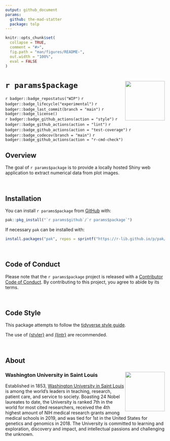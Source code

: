 ```yaml
---
output: github_document
params:
  github: the-mad-statter
  package: tolp
---
```


<!-- README.md is generated from README.Rmd. Please edit that file -->

```r
knitr::opts_chunk$set(
  collapse = TRUE,
  comment = "#>",
  fig.path = "man/figures/README-",
  out.width = "100%",
  eval = FALSE
)
```

# `r params$package` <img src="man/figures/logo.png" align="right" width="125px" />

<!-- badges: start -->
`r badger::badge_repostatus("WIP")`
`r badger::badge_lifecycle("experimental")`
`r badger::badge_last_commit(branch = "main")`
`r badger::badge_license()`
<br />
`r badger::badge_github_actions(action = "style")`
`r badger::badge_github_actions(action = "lint")`
`r badger::badge_github_actions(action = "test-coverage")`
`r badger::badge_codecov(branch = "main")`
`r badger::badge_github_actions(action = "r-cmd-check")`
<!-- badges: end -->

## Overview

The goal of ``r params$package`` is to provide a locally hosted Shiny web application to extract numerical data from plot images.

<br />

## Installation

You can install ``r params$package`` from [GitHub](https://github.com/`r params$github`/`r params$package`) with:

```r
pak::pkg_install("`r params$github`/`r params$package`")
```

If necessary `pak` can be installed with:

```r
install.packages("pak", repos = sprintf("https://r-lib.github.io/p/pak/stable/%s/%s/%s", .Platform$pkgType, R.Version()$os, R.Version()$arch))
```

<br />

## Code of Conduct

Please note that the `r params$package` project is released with a [Contributor Code of Conduct](https://contributor-covenant.org/version/2/0/CODE_OF_CONDUCT.html). By contributing to this project, you agree to abide by its terms.

<br />

## Code Style

This package attempts to follow the [tidyverse style guide](https://style.tidyverse.org/index.html).

The use of [{styler}](https://github.com/r-lib/styler) and [{lintr}](https://github.com/r-lib/lintr) are recommended.

<br />

## About

### Washington University in Saint Louis <img src="man/figures/brookings_seal.png" align="right" width="125px"/>

Established in 1853, [Washington University in Saint Louis](https://www.wustl.edu) is among the world's leaders in teaching, research, patient care, and service to society. Boasting 24 Nobel laureates to date, the University is ranked 7th in the world for most cited researchers, received the 4th highest amount of NIH medical research grants among medical schools in 2019, and was tied for 1st in the United States for genetics and genomics in 2018. The University is committed to learning and exploration, discovery and impact, and intellectual passions and challenging the unknown.
